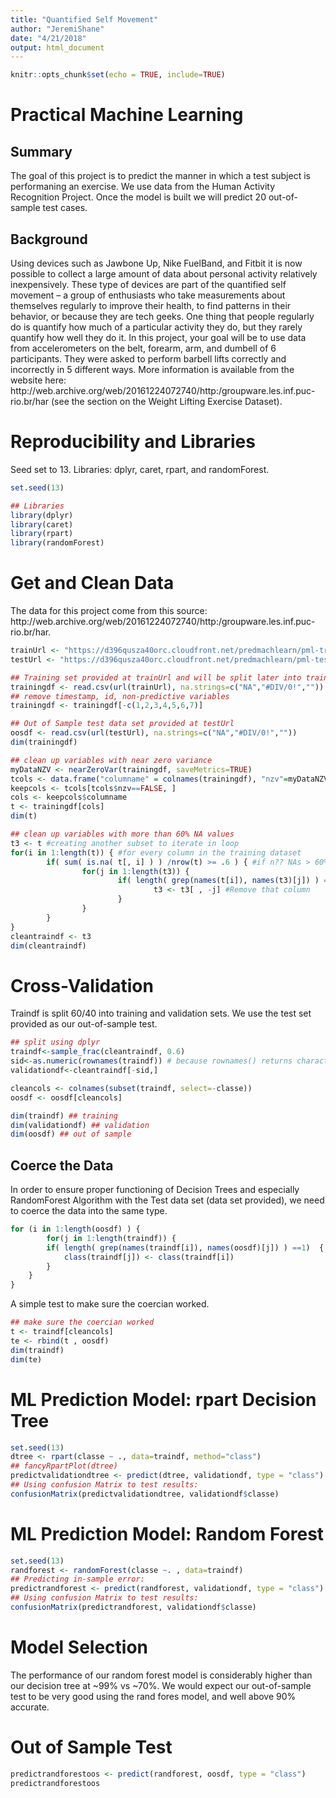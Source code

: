 ```yaml
---
title: "Quantified Self Movement"
author: "JeremiShane"
date: "4/21/2018"
output: html_document
---
```


```r
knitr::opts_chunk$set(echo = TRUE, include=TRUE)
```

# Practical Machine Learning  

## Summary
The goal of this project is to predict the manner in which a test subject is performaning an exercise.  We use data from the Human Activity Recognition Project.  Once the model is built we will predict 20 out-of-sample test cases.

## Background
Using devices such as Jawbone Up, Nike FuelBand, and Fitbit it is now possible to collect a large amount of data about personal activity relatively inexpensively. These type of devices are part of the quantified self movement – a group of enthusiasts who take measurements about themselves regularly to improve their health, to find patterns in their behavior, or because they are tech geeks. One thing that people regularly do is quantify how much of a particular activity they do, but they rarely quantify how well they do it. In this project, your goal will be to use data from accelerometers on the belt, forearm, arm, and dumbell of 6 participants. They were asked to perform barbell lifts correctly and incorrectly in 5 different ways. More information is available from the website here: http://web.archive.org/web/20161224072740/http:/groupware.les.inf.puc-rio.br/har (see the section on the Weight Lifting Exercise Dataset).

# Reproducibility and Libraries
Seed set to 13.  Libraries: dplyr, caret, rpart, and randomForest.  

```r
set.seed(13)

## Libraries
library(dplyr)
library(caret)
library(rpart)
library(randomForest)
```  

# Get and Clean Data
The data for this project come from this source: http://web.archive.org/web/20161224072740/http:/groupware.les.inf.puc-rio.br/har.  

```r

trainUrl <- "https://d396qusza40orc.cloudfront.net/predmachlearn/pml-training.csv"
testUrl <- "https://d396qusza40orc.cloudfront.net/predmachlearn/pml-testing.csv"

## Training set provided at trainUrl and will be split later into training and validation
trainingdf <- read.csv(url(trainUrl), na.strings=c("NA","#DIV/0!",""))
## remove timestamp, id, non-predictive variables
trainingdf <- trainingdf[-c(1,2,3,4,5,6,7)]

## Out of Sample test data set provided at testUrl
oosdf <- read.csv(url(testUrl), na.strings=c("NA","#DIV/0!",""))
dim(trainingdf)

## clean up variables with near zero variance
myDataNZV <- nearZeroVar(trainingdf, saveMetrics=TRUE)
tcols <- data.frame("columname" = colnames(trainingdf), "nzv"=myDataNZV$nzv)
keepcols <- tcols[tcols$nzv==FALSE, ]
cols <- keepcols$columname
t <- trainingdf[cols]
dim(t)

## clean up variables with more than 60% NA values
t3 <- t #creating another subset to iterate in loop
for(i in 1:length(t)) { #for every column in the training dataset
        if( sum( is.na( t[, i] ) ) /nrow(t) >= .6 ) { #if n?? NAs > 60% of total observations
                for(j in 1:length(t3)) {
                        if( length( grep(names(t[i]), names(t3)[j]) ) ==1)  { #if the columns are the same:
                                t3 <- t3[ , -j] #Remove that column
                        }   
                } 
        }
}
cleantraindf <- t3
dim(cleantraindf)
```  

# Cross-Validation
Traindf is split 60/40 into training and validation sets.  We use the test set provided as our out-of-sample test.  

```r
## split using dplyr
traindf<-sample_frac(cleantraindf, 0.6)
sid<-as.numeric(rownames(traindf)) # because rownames() returns character
validationdf<-cleantraindf[-sid,]

cleancols <- colnames(subset(traindf, select=-classe))
oosdf <- oosdf[cleancols]

dim(traindf) ## training
dim(validationdf) ## validation
dim(oosdf) ## out of sample
```  

## Coerce the Data
In order to ensure proper functioning of Decision Trees and especially RandomForest Algorithm with the Test data set (data set provided), we need to coerce the data into the same type.  

```r
for (i in 1:length(oosdf) ) {
        for(j in 1:length(traindf)) {
        if( length( grep(names(traindf[i]), names(oosdf)[j]) ) ==1)  {
            class(traindf[j]) <- class(traindf[i])
        }      
    }      
}
```  

A simple test to make sure the coercian worked.
```r
## make sure the coercian worked
t <- traindf[cleancols]
te <- rbind(t , oosdf)
dim(traindf)
dim(te)
```  


# ML Prediction Model: rpart Decision Tree  

```r
set.seed(13)
dtree <- rpart(classe ~ ., data=traindf, method="class")
## fancyRpartPlot(dtree)
predictvalidationdtree <- predict(dtree, validationdf, type = "class")
## Using confusion Matrix to test results:
confusionMatrix(predictvalidationdtree, validationdf$classe)
```  

# ML Prediction Model: Random Forest
```r
set.seed(13)
randforest <- randomForest(classe ~. , data=traindf)
## Predicting in-sample error:
predictrandforest <- predict(randforest, validationdf, type = "class")
## Using confusion Matrix to test results:
confusionMatrix(predictrandforest, validationdf$classe)
```  

# Model Selection
The performance of our random forest model is considerably higher than our decision tree at ~99% vs ~70%.  We would expect our out-of-sample test to be very good using the rand fores model, and well above 90% accurate.  

# Out of Sample Test
```r
predictrandforestoos <- predict(randforest, oosdf, type = "class")
predictrandforestoos

```







